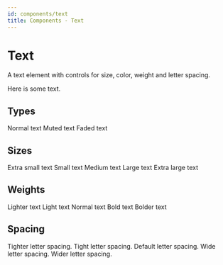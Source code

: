 ```yaml
---
id: components/text
title: Components - Text
---
```


# Text

A text element with controls for size, color, weight and letter spacing.

<Example>
  <Text>Here is some text.</Text>
</Example>

## Types

<Example>
  <Text>Normal text</Text>
  <Text type="muted">Muted text</Text>
  <Text type="faded">Faded text</Text>
</Example>

## Sizes

<Example>
  <Column spacing={4} alignItems="center">
    <Text size="xs">Extra small text</Text>
    <Text size="sm">Small text</Text>
    <Text size="md">Medium text</Text>
    <Text size="lg">Large text</Text>
    <Text size="xl">Extra large text</Text>
  </Column>
</Example>

## Weights

<Example>
  <Text weight="lighter">Lighter text</Text>
  <Text weight="light">Light text</Text>
  <Text>Normal text</Text>
  <Text weight="bold">Bold text</Text>
  <Text weight="bolder">Bolder text</Text>
</Example>

## Spacing

<Example>
  <Text spacing="tighter">Tighter letter spacing.</Text>
  <Text spacing="tight">Tight letter spacing.</Text>
  <Text>Default letter spacing.</Text>
  <Text spacing="wide">Wide letter spacing.</Text>
  <Text spacing="wider">Wider letter spacing.</Text>
</Example>
